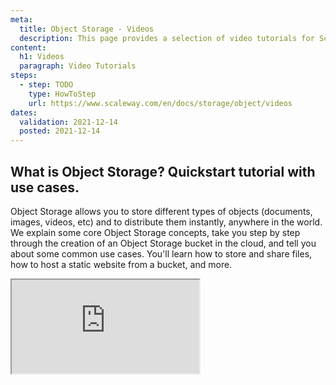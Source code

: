 ```yaml
---
meta:
  title: Object Storage - Videos
  description: This page provides a selection of video tutorials for Scaleway Object Storage
content:
  h1: Videos
  paragraph: Video Tutorials
steps:
  - step: TODO
    type: HowToStep
    url: https://www.scaleway.com/en/docs/storage/object/videos
dates:
  validation: 2021-12-14
  posted: 2021-12-14
---
```


## What is Object Storage? Quickstart tutorial with use cases.


Object Storage allows you to store different types of objects (documents, images, videos, etc) and to distribute them instantly, anywhere in the world. We explain some core Object Storage concepts, take you step by step through the creation of an Object Storage bucket in the cloud, and tell you about some common use cases. You'll learn how to store and share files, how to host a static website from a bucket, and more.


<Iframe src="https://www.youtube.com/embed/N5alUrJRrZU" title="YouTube video player" />

